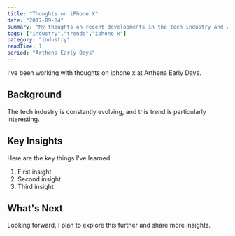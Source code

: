 ```yaml
---
title: "Thoughts on iPhone X"
date: "2017-09-04"
summary: "My thoughts on recent developments in the tech industry and what they mean for developers."
tags: ["industry","trends","iphone-x"]
category: "industry"
readTime: 1
period: "Arthena Early Days"
---
```


I've been working with thoughts on iphone x at Arthena Early Days.

## Background

The tech industry is constantly evolving, and this trend is particularly interesting.

## Key Insights

Here are the key things I've learned:

1. First insight
2. Second insight
3. Third insight

## What's Next

Looking forward, I plan to explore this further and share more insights.

